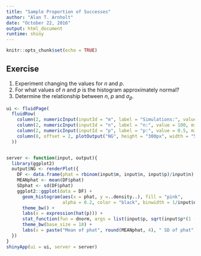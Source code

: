 ```yaml
---
title: "Sample Proportion of Successes"
author: "Alan T. Arnholt"
date: "October 22, 2016"
output: html_document
runtime: shiny
---
```


```r
knitr::opts_chunk$set(echo = TRUE)
```

## Exercise

1. Experiment changing the values for $n$ and $p$.
2. For what values of $n$ and $p$ is the histogram approximately normal?
3. Determine the relationship between $n$, $p$ and $\sigma_{\hat{p}}$.

```r
ui <- fluidPage(
  fluidRow(
    column(2, numericInput(inputId = "m", label = "Simulations:", value = 10000, min = 1000, max = 50000)),
    column(2, numericInput(inputId = "n", label = "n:", value = 100, min = 1, max = 1000000)),
    column(2, numericInput(inputId = "p", label = "p:", value = 0.5, min = 0, max = 1)),
    column(8, offset = 2, plotOutput("NG", height = "300px", width = "500px"))
  ))


server <- function(input, output){
  library(ggplot2)
  output$NG <- renderPlot({
    DF <- data.frame(phat = rbinom(input$m, input$n, input$p)/input$n)
    MEANphat <- mean(DF$phat)
    SDphat <- sd(DF$phat)
    ggplot2::ggplot(data = DF) + 
      geom_histogram(aes(x = phat, y =..density..), fill = "pink", 
                     alpha = 0.2, color = "black", binwidth = 1/input$n) + 
      theme_bw() + 
      labs(x = expression(hat(p))) + 
      stat_function(fun = dnorm, args = list(input$p, sqrt(input$p*(1 - input$p)/input$n)), n = 500, color = "red") +
      theme_bw(base_size = 18) + 
      labs(x = paste("Mean of phat", round(MEANphat, 4), " SD of phat", round(SDphat, 4))) 
  })
}
shinyApp(ui = ui, server = server)
```